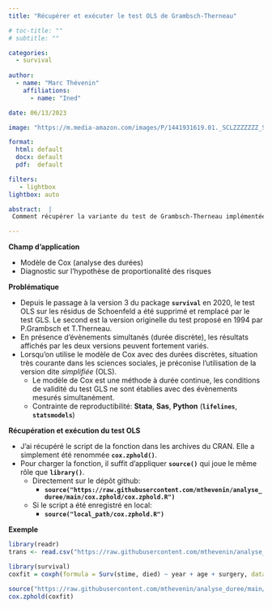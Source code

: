 ```yaml
---
title: "Récupérer et exécuter le test OLS de Grambsch-Therneau"

# toc-title: ""
# subtitle: ""

categories:
  - survival
  
author: 
  - name: "Marc Thévenin"
    affiliations:
      - name: "Ined"

date: 06/13/2023

image: "https://m.media-amazon.com/images/P/1441931619.01._SCLZZZZZZZ_SX500_.jpg"

format: 
  html: default
  docx: default
  pdf:  default 

filters:
   - lightbox
lightbox: auto

abstract:  |
 Comment récupérer la variante du test de Grambsch-Therneau implémentée au package `survival` avant son passage à la v3. Permet de s'assurer une reproductibilité avec les autres applications statistiques (Stata, Sas, Python) avec des durées discrètes.

---
```


**Champ d'application** 

* Modèle de Cox (analyse des durées)  
* Diagnostic sur l'hypothèse de proportionalité des risques  


**Problématique**  

- Depuis le passage à la version 3 du package **`survival`** en 2020, le test OLS sur les résidus de Schoenfeld a été supprimé et remplacé par le test GLS. Le second est la version originelle du test proposé en 1994 par P.Grambsch et T.Therneau.
- En présence d'évènements simultanés (durée discrète), les résultats affichés par les deux versions peuvent fortement variés. 
- Lorsqu'on utilise le modèle de Cox avec des durées discrètes, situation très courante dans les sciences sociales, je préconise l'utilisation de la version dite *simplifiée* (OLS). 
  - Le modèle de Cox est une méthode à durée continue, les conditions de validité du test GLS ne sont établies avec des évènements mesurés simultanément.
  - Contrainte de reproductibilité: **Stata**, **Sas**, **Python** (**`lifelines`**, **`statsmodels`**)  


**Récupération et exécution du test OLS**


- J'ai récupéré le script de la fonction dans les archives du CRAN. Elle a simplement été renommée  **`cox.zphold()`**.
- Pour charger la fonction, il suffit d'appliquer  **`source()`** qui joue le même rôle que **`library()`**.
  - Directement sur le dépôt github: 
    - **`source("https://raw.githubusercontent.com/mthevenin/analyse_duree/main/cox.zphold/cox.zphold.R")`**
  - Si le script a été enregistré en local: 
    - **`source("local_path/cox.zphold.R")`**


**Exemple** 

```r
library(readr)
trans <- read.csv("https://raw.githubusercontent.com/mthevenin/analyse_duree/master/bases/transplantation.csv")
```

```r
library(survival)
coxfit = coxph(formula = Surv(stime, died) ~ year + age + surgery, data = trans)
```

```r
source("https://raw.githubusercontent.com/mthevenin/analyse_duree/main/cox.zphold/cox.zphold.R")
cox.zphold(coxfit)
```





